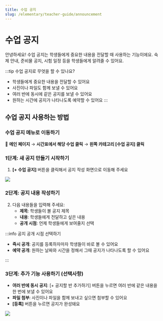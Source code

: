 ```yaml
---
title: 수업 공지
slug: /elementary/teacher-guide/announcement
---
```



# 수업 공지

안녕하세요!
수업 공지는 학생들에게 중요한 내용을 전달할 때 사용하는 기능이에요.
숙제 안내, 준비물 공지, 시험 일정 등을 학생들에게 알려줄 수 있어요.

:::tip 수업 공지로 무엇을 할 수 있나요?

- 학생들에게 중요한 내용을 전달할 수 있어요
- 사진이나 파일도 함께 보낼 수 있어요
- 여러 반에 동시에 같은 공지를 보낼 수 있어요
- 원하는 시간에 공지가 나타나도록 예약할 수 있어요
  :::

## 수업 공지 사용하는 방법

### 수업 공지 메뉴로 이동하기

📍 **메인 페이지** → **시간표에서 해당 수업 클릭** → **왼쪽 카테고리 [수업 공지] 클릭**

### 1단계: 새 공지 만들기 시작하기

1. **[+ 수업 공지]** 버튼을 클릭해서 공지 작성 화면으로 이동해 주세요

<Image src="/img/kr/elementary/teacher/04-01.jpg" size="lg" />

### 2단계: 공지 내용 작성하기

2. 다음 내용들을 입력해 주세요:
   - **제목**: 학생들이 볼 공지 제목
   - **내용**: 학생들에게 전달하고 싶은 내용
   - **공개 시점**: 언제 학생들에게 보여줄지 선택

:::info 공지 공개 시점 선택하기

- **즉시 공개**: 공지를 등록하자마자 학생들이 바로 볼 수 있어요
- **예약 공개**: 원하는 날짜와 시간을 정해서 그때 공지가 나타나도록 할 수 있어요

:::

### 3단계: 추가 기능 사용하기 (선택사항)

- **여러 반에 동시 공지**: [+ 공지할 반 추가하기] 버튼을 누르면 여러 반에 같은 내용을 한 번에 보낼 수 있어요
- **파일 첨부**: 사진이나 파일을 함께 보내고 싶으면 첨부할 수 있어요
- **[등록]** 버튼을 누르면 공지가 완성돼요

<Image src="/img/kr/elementary/teacher/04-02.jpg" size="lg" />

